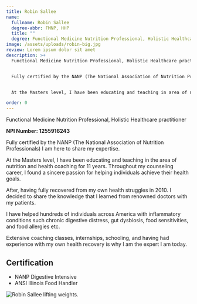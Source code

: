 ```yaml
---
title: Robin Sallee
name:
  fullname: Robin Sallee
  degree-abbr: FMNP, HHP
  title: ""
  degree: Functional Medicine Nutrition Professional, Holistic Healthcare practitioner
image: /assets/uploads/robin-big.jpg
review: Lorem ipsum dolor sit amet
description: >+
  Functional Medicine Nutrition Professional, Holistic Healthcare practitioner


  Fully certified by the NANP (The National Association of Nutrition Professionals) I am here to share my expertise.


  At the Masters level, I have been educating and teaching in area of nutrition and health coaching for 11 years. Throughout my counseling career, I found a sincere passion in helping individuals achieve their health goals.

order: 0
---
```

Functional Medicine Nutrition Professional, Holistic Healthcare practitioner

**NPI Number: 1255916243**

Fully certified by the NANP (The National Association of Nutrition Professionals) I am here to share my expertise.

At the Masters level, I have been educating and teaching in the area of nutrition and health coaching for 11 years. Throughout my counseling career, I found a sincere passion for helping individuals achieve their health goals.

After, having fully recovered from my own health struggles in 2010. I decided to share the knowledge that I learned from renowned doctors with my patients.

I have helped hundreds of individuals across America with inflammatory conditions such chronic digestive distress, gut dysbiosis, food sensitivities, and food allergies etc.

Extensive coaching classes, internships, schooling, and having had experience with my own health recovery is why I am the expert I am today.

## Certification

* NANP Digestive Intensive
* ANSI Illinois Food Handler

![Robin Sallee lifting weights.](/assets/uploads/robin-action-1.jpg)